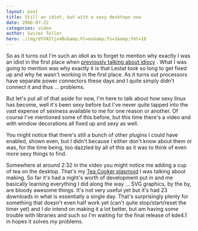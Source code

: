 ```yaml
---
layout: post
title: Still an idiot, but with a sexy desktopo now
date: 2008-07-22
categories: video
author: Swizec Teller
hero: ./img/dYVAItjo4Bo&amp;hl=en&amp;fs=1&amp;fmt=18
---
```


So as it turns out I'm such an idiot as to forget to mention why exactly I was an idiot in the first place when [previously talking about idiocy](http://swizec.com/index.php/mode=news/id=339) . What I was going to mention was why exactly it is that Lestat took so long to get fixed up and why he wasn't working in the first place. As it turns out processors have separate power connectors these days and I quite simply didn't connect it and thus ... problems.

But let's put all of that aside for now, I'm here to talk about how sexy linux has become, well it's been sexy before but I've never quite tapped into the vast expense of sexiness available to me for one reason or another. Of course I've mentioned some of this before, but this time there's a video and with window decorations all fixed up and sexy as well.

You might notice that there's still a bunch of other plugins I could have enabled, shown even, but I didn't because I either don't know about them or was, for the time being, too dazzled by all of this as it was to think of even more sexy things to find.

Somewhere at around 2:32 in the video you might notice me adding a cup of tea on the desktop. That's my [Tea Cooker plasmoid](http://kde-look.org/content/show.php/Tea+Cooker?content=85564) I was talking about making. So far it's had a night's worth of development put in and me basically learning everything I did along the way ... SVG graphics, by the by, are bloody awesome things. It's not very useful yet but it's had 23 downloads in what is essentially a single day. That's surprisingly plenty for something that doesn't even half work yet (can't quite stop/start/reset the timer yet) and I _do_ intend on making it a lot better, but am having some trouble with libraries and such so I'm waiting for the final release of kde4.1 in hopes it solves my problems.
